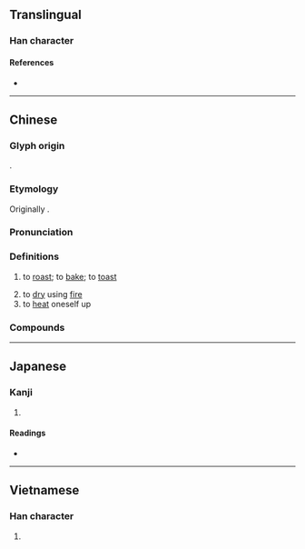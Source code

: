 {{character info}}
==Translingual==

===Han character===
{{Han char|rn=86|rad=火|as=06|sn=10|four=94827|canj=FJKS|ids=⿰火考}}

====References====
* {{Han ref|kx=0671.081|dkj=19034|hdz=32198.150|uh=70E4|ud=28900|bh=AF4E|bd=44878}}

----

==Chinese==
{{zh-forms}}

===Glyph origin===
{{Han etym}}
{{Han compound|火|考|ls=psc|c1=s|c2=p}}.

===Etymology===
Originally {{zh-l|熇|tr=-}}.

===Pronunciation===
{{zh-pron
|m=kǎo
|ma=Zh-kao.ogg
|c=haau1,haau2
|h=pfs=
|md=kō̤
|mn=qz:khóⁿ/tw,xm,zz:khó
|mn-t=kao2
|w=2khau
|mc=y
|oc=y
|cat=v
}}

===Definitions===
{{zh-hanzi}}

# to [[roast]]; to [[bake]]; to [[toast]]
#: {{zh-x|烤 焦 了|burnt it}}
#: {{syn|zh|燒|火|q2=New York Cantonese}}
# to [[dry]] using [[fire]]
# to [[heat]] oneself up

===Compounds===
{{zh-der|烤肉|烤火|燒烤|烤麵包機|烤爐|火烤|烤箱|烤麩|烤鴨|烤雞|烤漆|烘烤|炭烤|烤乳豬|玻璃烤|電烤箱}}

{{zh-cat|Elementary|Cooking}}

----

==Japanese==

===Kanji===
{{ja-kanji|grade=|rs=火06}}

# {{rfdef|ja|sort=火06}}

====Readings====
* {{ja-readings|on=こう|kun=あぶる}}

----

==Vietnamese==

===Han character===
{{vi-hantu|[[khảo]], [[khão]]|rs=火06}}

# {{rfdef|vi|sort=火06}}